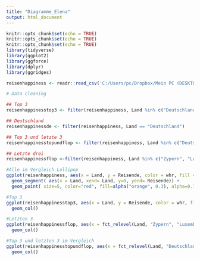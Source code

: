 ```yaml
---
title: "Diagramme_Elena"
output: html_document
---
```


```r
knitr::opts_chunk$set(echo = TRUE)
knitr::opts_chunk$set(echo = TRUE)
knitr::opts_chunk$set(echo = TRUE)
library(tidyverse)
library(ggplot2)
library(ggforce)
library(dplyr)
library(ggridges)
```



```r
reisenhappiness <- readr::read_csv('C:/Users/pc/Dropbox/Mein PC (DESKTOP-M4FJMRL)/Desktop/Happiness/datasets/happiness + reisen.csv')

```


```r
# Data cleaning 

## Top 3 
reisenhappinesstop3 <- filter(reisenhappiness, Land %in% c("Deutschland", "Frankreich", "Vereinigtes Königreich"))

## Deutschland
reisenhappinessde <- filter(reisenhappiness, Land == "Deutschland")

## Top 3 und letzte 3
reisenhappinesstopundflop <- filter(reisenhappiness, Land %in% c("Deutschland", "Frankreich", "Vereinigtes Königreich", "Zypern", "Luxemburg", "Malta"))

## Letzte drei 
reisenhappinessflop <-filter(reisenhappiness, Land %in% c("Zypern", "Luxemburg", "Malta"))
```


```r
#Alle im Vergleich Lollipop
ggplot(reisenhappiness, aes(x = Land, y = Reisende, color = whr, fill = whr))+
  geom_segment( aes(x = Land, xend= Land, y=0, yend= Reisende)) +
  geom_point( size=5, color="red", fill=alpha("orange", 0.3), alpha=0.7, shape=21, stroke=2)
```
```r
#Top 3 
ggplot(reisenhappinesstop3, aes(x = Land, y = Reisende, color = whr, fill = whr))+
  geom_col()

```

```r
#Letzten 3
ggplot(reisenhappinessflop, aes(x = fct_relevel(Land, "Zypern", "Luxemburg", "Malta"), y = Reisende, color = whr, fill = whr))+
  geom_col()
```

```r
#Top 3 und letzten 3 im Vergleich 
ggplot(reisenhappinesstopundflop, aes(x = fct_relevel(Land, "Deutschland", "Frankreich", "Vereinigtes Königreich**", "Zypern", "Luxemburg", "Malta"), y = Reisende, color = whr, fill = whr))+
  geom_col()
```

